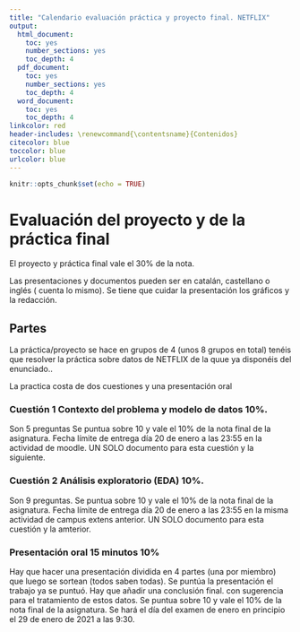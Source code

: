 ```yaml
---
title: "Calendario evaluación práctica y proyecto final. NETFLIX"
output:
  html_document: 
    toc: yes
    number_sections: yes
    toc_depth: 4
  pdf_document: 
    toc: yes
    number_sections: yes
    toc_depth: 4
  word_document: 
    toc: yes
    toc_depth: 4
linkcolor: red
header-includes: \renewcommand{\contentsname}{Contenidos}
citecolor: blue
toccolor: blue
urlcolor: blue
---
```


```r
knitr::opts_chunk$set(echo = TRUE)
```
# Evaluación del proyecto y de la práctica final

El proyecto y práctica final vale el 30% de la nota.

Las presentaciones y documentos pueden ser en catalán, castellano o inglés ( cuenta lo mismo). Se tiene que cuidar la presentación los gráficos y la redacción.

##  Partes 


La práctica/proyecto se hace en grupos de 4 (unos 8 grupos en total) tenéis que resolver la práctica sobre datos de NETFLIX de la quue ya disponéis del enunciado..

La practica costa de dos cuestiones  y una presentación oral

### **Cuestión 1  Contexto del problema y modelo de datos 10%**.

Son 5 preguntas Se puntua sobre 10 y vale el 10% de la nota final de la asignatura. Fecha límite de entrega día 20 de enero a las 23:55 en la actividad de moodle. UN SOLO documento para esta cuestión y la siguiente.

### **Cuestión 2  Análisis exploratorio (EDA) 10%**. 

Son 9 preguntas. Se puntua sobre 10 y vale el 10% de la nota final de la asignatura. Fecha límite de entrega  día 20 de enero a las 23:55 en la misma  actividad de campus extens anterior. UN SOLO documento para esta cuestión y la amterior.

### **Presentación oral 15 minutos 10%**

Hay que hacer una presentación dividida en 4 partes (una por miembro) que luego se sortean (todos saben todas). Se puntúa la presentación el trabajo ya se puntuó. Hay que añadir una conclusión final. con sugerencia para el tratamiento de estos datos. Se puntua sobre 10 y vale el 10% de la nota final de la asignatura. Se hará el día del examen  de enero en principio el 29 de enero de 2021 a las 9:30.




